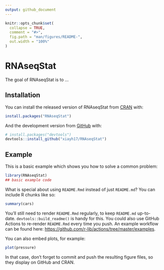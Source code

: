 ```yaml
---
output: github_document
---
```


<!-- README.md is generated from README.Rmd. Please edit that file -->

```r
knitr::opts_chunk$set(
  collapse = TRUE,
  comment = "#>",
  fig.path = "man/figures/README-",
  out.width = "100%"
)
```

# RNAseqStat

<!-- badges: start -->
<!-- badges: end -->

The goal of RNAseqStat is to ...

## Installation

You can install the released version of RNAseqStat from [CRAN](https://CRAN.R-project.org) with:

``` r
install.packages("RNAseqStat")
```

And the development version from [GitHub](https://github.com/) with:

``` r
# install.packages("devtools")
devtools::install_github("xiayh17/RNAseqStat")
```
## Example

This is a basic example which shows you how to solve a common problem:

```r
library(RNAseqStat)
## basic example code
```

What is special about using `README.Rmd` instead of just `README.md`? You can include R chunks like so:

```r
summary(cars)
```

You'll still need to render `README.Rmd` regularly, to keep `README.md` up-to-date. `devtools::build_readme()` is handy for this. You could also use GitHub Actions to re-render `README.Rmd` every time you push. An example workflow can be found here: <https://github.com/r-lib/actions/tree/master/examples>.

You can also embed plots, for example:

```r
plot(pressure)
```

In that case, don't forget to commit and push the resulting figure files, so they display on GitHub and CRAN.
